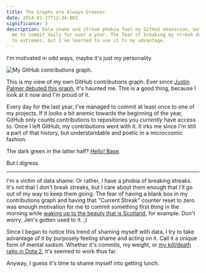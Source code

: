 ```yaml
---
title: The Graphs are Always Greener
date: 2014-01-27T12:34:00Z
significance: 3
description: Data shame and streak phobia fuel my GitHub obsession, motivating
  me to commit daily for over a year. The fear of breaking my streak drives me
  to extremes, but I've learned to use it to my advantage.
---
```



I'm motivated in odd ways, maybe it's just my personality.

<Image alt="My GitHub contributions graph." src="2014-01-27/contributions.webp" />

This is my view of my own GitHub contributions graph. Ever since [Justin Palmer debuted this graph][1], it's haunted me. This is a good thing, because I look at it now and I'm proud of it.

Every day for the last year, I've managed to commit at least once to one of my projects. If it looks a bit anemic towards the beginning of the year, GitHub only counts contributions to repositories you _currently_ have access to. Once I left GitHub, my contributions went with it. It irks me since I'm still a part of that history, but understandable and poetic in a microcosmic fashion.

The dark green in the latter half? [Hello! Base][2].

But I digress.

---

I'm a victim of data shame. Or rather, I have a phobia of breaking streaks. It's not that I don't break streaks, but I care about them enough that I'll go out of my way to keep them going. The fear of having a blank box in my contributions graph and having that "Current Streak" counter reset to zero was enough motivation for me to commit something first thing in the morning while [waking up to the beauty that is Scotland][3], for example. Don't worry, Jen's gotten used to it. ;)

Since I began to notice this trend of shaming myself with data, I try to take advantage of it by purposely feeling shame and acting on it. Call it a unique form of mental sadism. Whether it's commits, my weight, or [my kill/death ratio in Dota 2][4], it's seemed to work thus far.

Anyway, I guess it's time to shame myself into getting lunch.

[1]: https://github.com/blog/1360-introducing-contributions
[2]: https://web.archive.org/web/20140314191450/https://hello-base.com/#
[3]: http://instagram.com/p/dSwEONIRfz/
[4]: http://dotabuff.com/players/49279472

